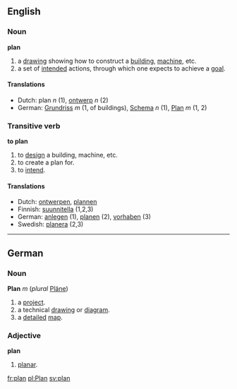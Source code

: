 ==English==
===Noun===
'''plan'''

# a [[drawing]] showing how to construct a [[building]], [[machine]], etc.
# a set of [[intend]]ed actions, through which one expects to achieve a [[goal]].

====Translations====
*Dutch: plan ''n'' (1), [[ontwerp]] ''n'' (2)
*German: [[Grundriss]] ''m'' (1, of buildings), [[Schema]] ''n'' (1), [[Plan]] ''m'' (1, 2)

===Transitive verb===
'''to plan'''

# to [[design]] a building, machine, etc.
# to create a plan for.
# to [[intend]].

====Translations====
*Dutch: [[ontwerpen]], [[plannen]]
*Finnish: [[suunnitella]] (1,2,3)
*German: [[anlegen]] (1), [[planen]] (2), [[vorhaben]] (3)
*Swedish: [[planera]] (2,3)

----

==German==
===Noun===
'''Plan''' ''m'' (''plural'' [[Pläne]])

# a [[project]].
# a technical [[drawing]] or [[diagram]].
# a [[detailed]] [[map]].

===Adjective===
'''plan'''

# [[planar]].

[[fr:plan]]
[[pl:Plan]]
[[sv:plan]]
